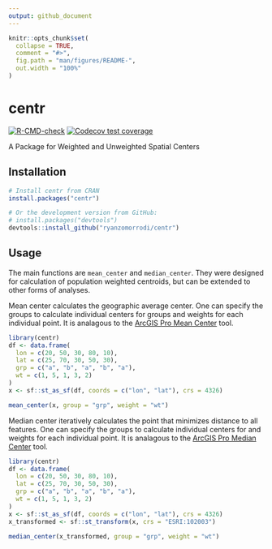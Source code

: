 ```yaml
---
output: github_document
---
```


<!-- README.md is generated from README.Rmd. Please edit that file -->

```r
knitr::opts_chunk$set(
  collapse = TRUE,
  comment = "#>",
  fig.path = "man/figures/README-",
  out.width = "100%"
)
```

# centr

<!-- badges: start -->
[![R-CMD-check](https://github.com/ryanzomorrodi/centR/actions/workflows/R-CMD-check.yaml/badge.svg)](https://github.com/ryanzomorrodi/centR/actions/workflows/R-CMD-check.yaml)
[![Codecov test coverage](https://codecov.io/gh/ryanzomorrodi/centR/branch/main/graph/badge.svg)](https://app.codecov.io/gh/ryanzomorrodi/centR?branch=main)
<!-- badges: end -->

A Package for Weighted and Unweighted Spatial Centers

## Installation

``` r
# Install centr from CRAN
install.packages("centr")

# Or the development version from GitHub:
# install.packages("devtools")
devtools::install_github("ryanzomorrodi/centr")
```

## Usage

The main functions are `mean_center` and `median_center`. They were designed for calculation of population weighted centroids, but can be extended to other forms of analyses.

Mean center calculates the geographic average center. One can specify the groups to calculate individual centers for groups and weights for each individual point. It is analagous to the [ArcGIS Pro Mean Center](https://pro.arcgis.com/en/pro-app/latest/tool-reference/spatial-statistics/mean-center.htm) tool. 

```r
library(centr)
df <- data.frame(
  lon = c(20, 50, 30, 80, 10),
  lat = c(25, 70, 30, 50, 30),
  grp = c("a", "b", "a", "b", "a"),
  wt = c(1, 5, 1, 3, 2)
)
x <- sf::st_as_sf(df, coords = c("lon", "lat"), crs = 4326)

mean_center(x, group = "grp", weight = "wt")
```

Median center iteratively calculates the point that minimizes distance to all features. One can specify the groups to calculate individual centers for and weights for each individual point. It is analagous to the [ArcGIS Pro Median Center](https://pro.arcgis.com/en/pro-app/latest/tool-reference/spatial-statistics/median-center.htm) tool.

```r
library(centr)
df <- data.frame(
  lon = c(20, 50, 30, 80, 10),
  lat = c(25, 70, 30, 50, 30),
  grp = c("a", "b", "a", "b", "a"),
  wt = c(1, 5, 1, 3, 2)
)
x <- sf::st_as_sf(df, coords = c("lon", "lat"), crs = 4326)
x_transformed <- sf::st_transform(x, crs = "ESRI:102003")

median_center(x_transformed, group = "grp", weight = "wt")
```
